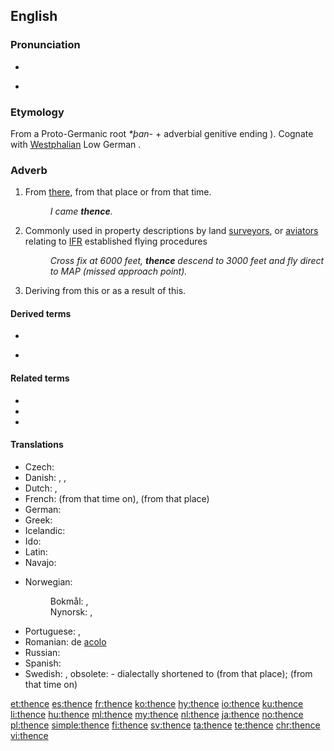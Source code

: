 ==English==

===Pronunciation===
* {{IPA|/ðɛns/|lang=en}}
* {{audio|en-us-thence.ogg|Audio (US)|lang=en}}
*: {{rhymes|ɛns|lang=en}}

===Etymology===
From a Proto-Germanic root ''*þan-'' + adverbial genitive ending {{m|enm|-s}}). Cognate with [[Westphalian]] Low German {{l|nds|diëne}}.

===Adverb===
{{en-adv|-}}

# From [[there]], from that place or from that time.
#: ''I came '''thence'''.''
# {{label|en|technical}} Commonly used in property descriptions by land [[surveyor]]s, or [[aviator]]s relating to [[IFR]] established flying procedures
#: ''Cross fix at 6000 feet, '''thence''' descend to 3000 feet and fly direct to MAP (missed approach point).''
# {{label|en|literary}} Deriving from this or as a result of this.

====Derived terms====
{{rel-top4|Terms derived from thence}}
* {{l|en|thenceforth}}
{{rel-mid}}
* {{l|en|thenceforward}}
{{rel-bottom}}

====Related terms====
* {{l|en|hence}}
* {{l|en|thither}}
* {{l|en|whence}}

====Translations====
{{trans-top|from there}}
* Czech: {{t+|cs|odtud}}
* Danish: {{t|da|deraf følger}}, {{t|da|deden}}, {{t|da|derfra}}
* Dutch: {{t+|nl|daarvandaan}}, {{t+|nl|vandaar}}
* French: {{t+|fr|dès lors}} (from that time on), {{t+|fr|de là}} (from that place)
* German: {{t+|de|daher}}
* Greek: {{t+|el|εκείθεν}}
* Icelandic: {{t+|is|þaðan}}
* Ido: {{t+|io|depose}}
* Latin: {{t|la|illinc}}
* Navajo: {{t|nv|kodóó}}
{{trans-mid}}
* Norwegian:
*: Bokmål: {{t|nb|derfra}}, {{t|nb|derifra}}
*: Nynorsk: {{t|nn|derifrå}}, {{t|nn|derfrå}}
* Portuguese: {{t|pt|[[desde]] [[aí]]}}, {{t+|pt|daí}}
* Romanian: de [[acolo]]
* Russian: {{t+|ru|отту́да}}
* Spanish: {{t|es|desde ahí}}
* Swedish: {{t+|sv|därifrån}}, obsolete: {{t+|sv|dädan}} - dialectally shortened to {{t+|sv|dän}} (from that place); {{t+|sv|sedan}} (from that time on)
{{trans-bottom}}

[[et:thence]]
[[es:thence]]
[[fr:thence]]
[[ko:thence]]
[[hy:thence]]
[[io:thence]]
[[ku:thence]]
[[li:thence]]
[[hu:thence]]
[[ml:thence]]
[[my:thence]]
[[nl:thence]]
[[ja:thence]]
[[no:thence]]
[[pl:thence]]
[[simple:thence]]
[[fi:thence]]
[[sv:thence]]
[[ta:thence]]
[[te:thence]]
[[chr:thence]]
[[vi:thence]]
